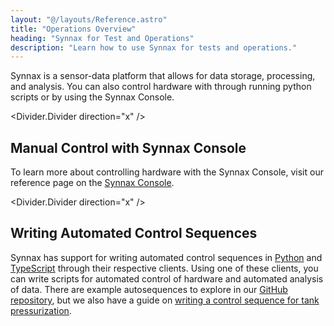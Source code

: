 ```yaml
---
layout: "@/layouts/Reference.astro"
title: "Operations Overview"
heading: "Synnax for Test and Operations"
description: "Learn how to use Synnax for tests and operations."
---
```



Synnax is a sensor-data platform that allows for data storage, processing, and analysis.
You can also control hardware with through running python scripts or by using the Synnax
Console.

<Divider.Divider direction="x" />

## Manual Control with Synnax Console

To learn more about controlling hardware with the Synnax Console, visit our reference
page on the [Synnax Console](/reference/console/get-started).

<Divider.Divider direction="x" />

## Writing Automated Control Sequences

Synnax has support for writing automated control sequences in
[Python](/reference/python-client/get-started) and
[TypeScript](/reference/typescript-client/get-started) through their respective clients.
Using one of these clients, you can write scripts for automated control of hardware and
automated analysis of data. There are example autosequences to explore in our [GitHub
repository](https://github.com/synnaxlabs/synnax/tree/main/client/py/examples/control),
but we also have a guide on [writing a control sequence for tank
pressurization](/guides/operations/control-sequence).
